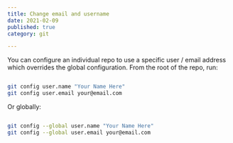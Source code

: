 ```yaml
---
title: Change email and username
date: 2021-02-09
published: true
category: git

---
```


You can configure an individual repo to use a specific user / email address which overrides the global configuration. From the root of the repo, run:

```bash

git config user.name "Your Name Here"
git config user.email your@email.com

```

Or globally:

```bash

git config --global user.name "Your Name Here"
git config --global user.email your@email.com

```
